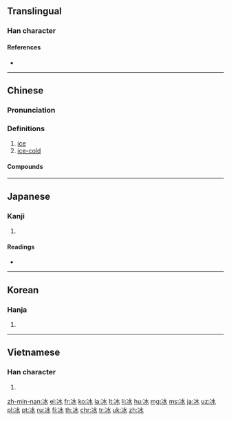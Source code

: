 {{also|氷}}
==Translingual==

===Han character===
{{Han char|rn=15|rad=冫|as=04|sn=6|four=3213<sub>0</sub>|canj=戈一水 (IME)|ids=⿰[[冫]][[水]]}}

====References====
* {{Han ref|kx=0131.240|dkj=01612|dj=0294.150|hdz=10295.090|uh=51B0|ud=20912|bh=A642|bd=42562}}

----

==Chinese==
{{zh-forms}}

===Pronunciation===
{{zh-pron
|m=bīng,níng
|c=bing1
|h=pfs=pên
|md=bĭng
|mn=peng
|w=1pin
|mc=y
|oc=y
|cat=n
}}

===Definitions===
{{zh-hanzi}}

# [[ice]]
# [[ice-cold]]

====Compounds====
{{der5
| {{zh-l|愛玉冰/爱玉冰}}
| {{zh-l|冰坝}}
| {{zh-l|冰棒}}
| {{zh-l|冰雹}}
| {{zh-l|冰茶}}
| {{zh-l|冰碴儿}}
| {{zh-l|冰场}}
| {{zh-l|冰车}}
| {{zh-l|冰川|bīngchuān}}
| {{zh-l|冰川期}}
| {{zh-l|冰船}}
| {{zh-l|冰床}}
| {{zh-l|冰镩}}
| {{zh-l|冰袋}}
| {{zh-l|冰刀}}
| {{zh-l|冰岛|Bīngdǎo}}
| {{zh-l|冰道}}
| {{zh-l|冰灯}}
| {{zh-l|冰点}}
| {{zh-l|冰雕}}
| {{zh-l|冰冻}}
| {{zh-l|冰凍三尺，非一日之寒/冰冻三尺，非一日之寒}}
| {{zh-l|冰斗}}
| {{zh-l|冰毒}}
| {{zh-l|冰帆}}
| {{zh-l|冰封}}
| {{zh-l|冰峰}}
| {{zh-l|冰糕|bīnggāo}}
| {{zh-l|冰镐}}
| {{zh-l|冰挂}}
| {{zh-l|冰挂儿}}
| {{zh-l|冰柜}}
| {{zh-l|冰棍儿}}
| {{zh-l|冰海}}
| {{zh-l|冰河}}
| {{zh-l|冰河时代}}
| {{zh-l|冰花}}
| {{zh-l|冰肌玉骨}}
| {{zh-l|冰激凌}}
| {{zh-l|冰架}}
| {{zh-l|冰鉴}}
| {{zh-l|冰窖}}
| {{zh-l|冰晶}}
| {{zh-l|冰晶石}}
| {{zh-l|冰景}}
| {{zh-l|冰块}}, {{zh-l|冰块儿}}
| {{zh-l|冰冷}}
| {{zh-l|冰凉}}
| {{zh-l|冰凌}}
| {{zh-l|冰溜}}
| {{zh-l|冰轮}}
| {{zh-l|冰囊}}
| {{zh-l|冰排}}
| {{zh-l|冰排子}}
| {{zh-l|冰盆景}}, {{zh-l|冰盆景儿}}
| {{zh-l|冰片}}
| {{zh-l|冰瓶}}
| {{zh-l|冰瀑}}
| {{zh-l|冰期}}
| {{zh-l|冰淇淋|bīngqílín}}
| {{zh-l|冰橇}}
| {{zh-l|冰清玉洁}}
| {{zh-l|冰球|bīngqiú}}
| {{zh-l|冰人}}
| {{zh-l|冰山|bīngshān}}
| {{zh-l|冰上运动}}
| {{zh-l|冰蚀}}
| {{zh-l|冰释}}
| {{zh-l|冰霜}}
| {{zh-l|冰水}}
| {{zh-l|冰坛}}
| {{zh-l|冰炭}}
| {{zh-l|冰糖}}
| {{zh-l|冰糖葫芦}}
| {{zh-l|冰天雪地}}
| {{zh-l|冰天雪窖}}
| {{zh-l|冰坨}}
| {{zh-l|冰箱}}
| {{zh-l|冰消瓦解}}
| {{zh-l|冰鞋}}
| {{zh-l|冰心}}
| {{zh-l|冰雪}}
| {{zh-l|冰雪聪明}}
| {{zh-l|冰镇}}
| {{zh-l|冰柱|bīngzhù}}
| {{zh-l|冰砖}}
| {{zh-l|冰锥}}, {{zh-l|冰锥子}}
| {{zh-l|滑冰|huábīng}}
| {{zh-l|溜冰|liūbīng}}
| {{zh-l|芋冰|yùbīng}}
| {{zh-l|芋仔冰|yùzǎibīng}}
}}

----

==Japanese==

===Kanji===
{{ja-kanji|grade=|rs=冫04}}

# {{defn|lang=ja|sort=冫04}}

====Readings====
* {{ja-readings|on=[[ひょう]] (hyō)|kun=[[こおり]] (koori), [[ひ]] (hi)}}

----

==Korean==

===Hanja===
{{ko-hanja|hangeul=빙|rv=bing|mr=ping}}

# {{defn|lang=ko|sort=冫04}}

----

==Vietnamese==

===Han character===
{{vi-hantu|[[băng]], [[bâng]], [[phăng]], [[bưng]], [[văng]]|rs=冫04}}

# {{defn|lang=vi|sort=冫04}}

[[zh-min-nan:冰]]
[[el:冰]]
[[fr:冰]]
[[ko:冰]]
[[la:冰]]
[[lt:冰]]
[[li:冰]]
[[hu:冰]]
[[mg:冰]]
[[ms:冰]]
[[ja:冰]]
[[uz:冰]]
[[pl:冰]]
[[pt:冰]]
[[ru:冰]]
[[fi:冰]]
[[th:冰]]
[[chr:冰]]
[[tr:冰]]
[[uk:冰]]
[[zh:冰]]